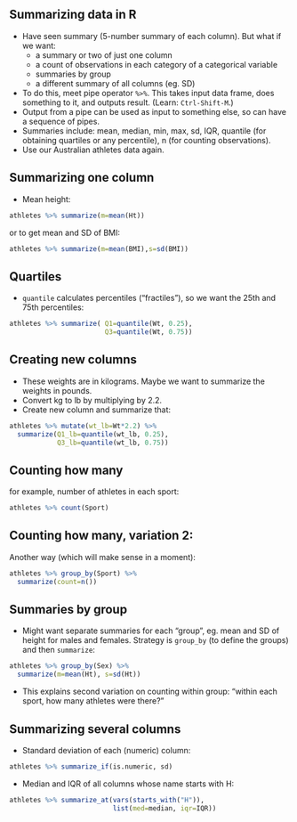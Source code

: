## Summarizing data in R
- Have seen summary (5-number summary of each column). But what
if we want:
  - a summary or two of just one column
  - a count of observations in each category of a categorical variable
  - summaries by group
  - a different summary of all columns (eg. SD)
- To do this, meet pipe operator `%>%`. This takes input data frame,
does something to it, and outputs result. (Learn: `Ctrl-Shift-M`.) 
- Output from a pipe can be used as input to something else, so can
have a sequence of pipes.
- Summaries include: mean, median, min, max, sd, IQR, quantile (for
obtaining quartiles or any percentile), n (for counting observations).
- Use our Australian athletes data again.

## Summarizing one column
- Mean height: 

```r
athletes %>% summarize(m=mean(Ht))
```

or to get mean and SD of BMI:

```r
athletes %>% summarize(m=mean(BMI),s=sd(BMI))
```

## Quartiles

- `quantile` calculates percentiles ("fractiles"), so we want the 25th and 75th
percentiles:


```r
athletes %>% summarize( Q1=quantile(Wt, 0.25),
                        Q3=quantile(Wt, 0.75))
```

## Creating new columns

- These weights are in kilograms. Maybe we want to summarize the
weights in pounds.
- Convert kg to lb by multiplying by 2.2.
- Create new column and summarize that: 

```r
athletes %>% mutate(wt_lb=Wt*2.2) %>%
  summarize(Q1_lb=quantile(wt_lb, 0.25),
            Q3_lb=quantile(wt_lb, 0.75))
```

## Counting how many
for example, number of athletes in
each sport: 

```r
athletes %>% count(Sport)
```

## Counting how many, variation 2:

Another way (which will make sense
in a moment):

```r
athletes %>% group_by(Sport) %>%
  summarize(count=n())
```

## Summaries by group
- Might want separate summaries for each “group”, eg. mean and SD
of height for males and females. Strategy is `group_by` (to define the
groups) and then `summarize`: 

```r
athletes %>% group_by(Sex) %>% 
  summarize(m=mean(Ht), s=sd(Ht))
```

- This explains second variation on counting within group: “within each
sport, how many athletes were there?”

## Summarizing several columns

- Standard deviation of each (numeric) column: 

```r
athletes %>% summarize_if(is.numeric, sd)
```

- Median and IQR of all columns whose name starts with H: 
```r
athletes %>% summarize_at(vars(starts_with("H")),
                          list(med=median, iqr=IQR))
```


